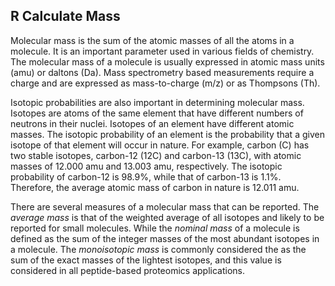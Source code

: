 ## R Calculate Mass

Molecular mass is the sum of the atomic masses of all the atoms in a molecule. It is an important parameter used in various fields of chemistry. The molecular mass of a molecule is usually expressed in atomic mass units (amu) or daltons (Da). Mass spectrometry based measurements require a charge and are expressed as mass-to-charge (m/z) or as Thompsons (Th).

Isotopic probabilities are also important in determining molecular mass. Isotopes are atoms of the same element that have different numbers of neutrons in their nuclei. Isotopes of an element have different atomic masses. The isotopic probability of an element is the probability that a given isotope of that element will occur in nature. For example, carbon (C) has two stable isotopes, carbon-12 (12C) and carbon-13 (13C), with atomic masses of 12.000 amu and 13.003 amu, respectively. The isotopic probability of carbon-12 is 98.9%, while that of carbon-13 is 1.1%. Therefore, the average atomic mass of carbon in nature is 12.011 amu. 

There are several measures of a molecular mass that can be reported. The _average mass_ is that of the weighted average of all isotopes and likely to be reported for small molecules. While the _nominal mass_ of a molecule is defined as the sum of the integer masses of the most abundant isotopes in a molecule. The _monoisotopic mass_ is commonly considered the as the sum of the exact masses of the lightest isotopes, and this value is considered in all peptide-based proteomics applications.
